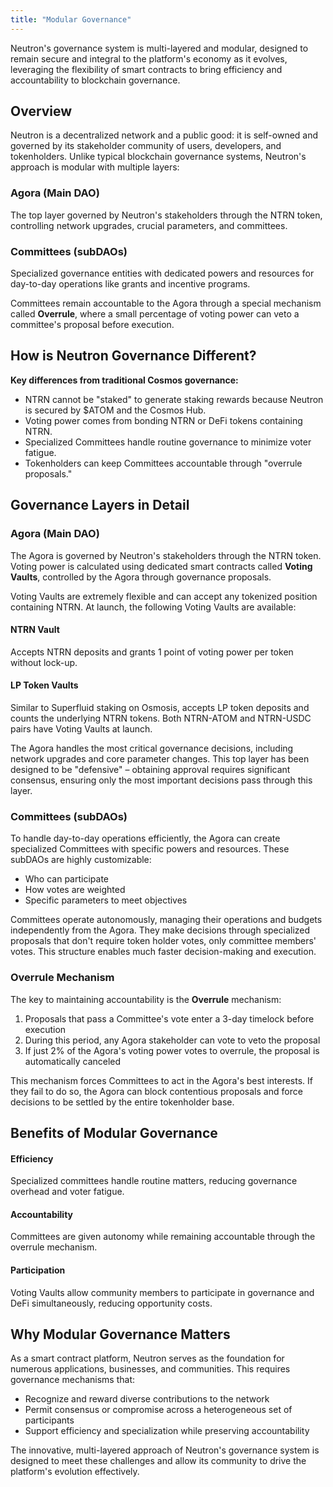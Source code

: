 ```yaml
---
title: "Modular Governance"
---
```


Neutron's governance system is multi-layered and modular, designed to remain secure and integral to the platform's economy as it evolves, leveraging the flexibility of smart contracts to bring efficiency and accountability to blockchain governance.

## Overview

Neutron is a decentralized network and a public good: it is self-owned and governed by its stakeholder community of users, developers, and tokenholders. Unlike typical blockchain governance systems, Neutron's approach is modular with multiple layers:

<div className="grid grid-cols-1 md:grid-cols-2 gap-6 mt-8 mb-12">
  <div className="flex flex-col p-6 border border-gray-200 dark:border-gray-800 rounded-lg">
    <h3 className="text-xl font-semibold mb-2">Agora (Main DAO)</h3>
    <p className="mb-4">The top layer governed by Neutron's stakeholders through the NTRN token, controlling network upgrades, crucial parameters, and committees.</p>
  </div>
  
  <div className="flex flex-col p-6 border border-gray-200 dark:border-gray-800 rounded-lg">
    <h3 className="text-xl font-semibold mb-2">Committees (subDAOs)</h3>
    <p className="mb-4">Specialized governance entities with dedicated powers and resources for day-to-day operations like grants and incentive programs.</p>
  </div>
</div>

Committees remain accountable to the Agora through a special mechanism called **Overrule**, where a small percentage of voting power can veto a committee's proposal before execution.

## How is Neutron Governance Different?

<div className="p-4 border-l-4 border-primary bg-primary/5 rounded mb-6">
  <strong>Key differences from traditional Cosmos governance:</strong>
  <ul className="mt-2">
    <li>NTRN cannot be "staked" to generate staking rewards because Neutron is secured by $ATOM and the Cosmos Hub.</li>
    <li>Voting power comes from bonding NTRN or DeFi tokens containing NTRN.</li>
    <li>Specialized Committees handle routine governance to minimize voter fatigue.</li>
    <li>Tokenholders can keep Committees accountable through "overrule proposals."</li>
  </ul>
</div>

## Governance Layers in Detail

### Agora (Main DAO)

The Agora is governed by Neutron's stakeholders through the NTRN token. Voting power is calculated using dedicated smart contracts called **Voting Vaults**, controlled by the Agora through governance proposals.

Voting Vaults are extremely flexible and can accept any tokenized position containing NTRN. At launch, the following Voting Vaults are available:

<div className="grid grid-cols-1 md:grid-cols-2 gap-6 mt-6 mb-8">
  <div className="p-5 border border-gray-200 dark:border-gray-800 rounded-lg">
    <h4 className="font-semibold mb-2">NTRN Vault</h4>
    <p className="text-sm">Accepts NTRN deposits and grants 1 point of voting power per token without lock-up.</p>
  </div>
  
  <div className="p-5 border border-gray-200 dark:border-gray-800 rounded-lg">
    <h4 className="font-semibold mb-2">LP Token Vaults</h4>
    <p className="text-sm">Similar to Superfluid staking on Osmosis, accepts LP token deposits and counts the underlying NTRN tokens. Both NTRN-ATOM and NTRN-USDC pairs have Voting Vaults at launch.</p>
  </div>
</div>

The Agora handles the most critical governance decisions, including network upgrades and core parameter changes. This top layer has been designed to be "defensive" – obtaining approval requires significant consensus, ensuring only the most important decisions pass through this layer.

### Committees (subDAOs)

To handle day-to-day operations efficiently, the Agora can create specialized Committees with specific powers and resources. These subDAOs are highly customizable:

- Who can participate
- How votes are weighted
- Specific parameters to meet objectives

Committees operate autonomously, managing their operations and budgets independently from the Agora. They make decisions through specialized proposals that don't require token holder votes, only committee members' votes. This structure enables much faster decision-making and execution.

### Overrule Mechanism

The key to maintaining accountability is the **Overrule** mechanism:

1. Proposals that pass a Committee's vote enter a 3-day timelock before execution
2. During this period, any Agora stakeholder can vote to veto the proposal
3. If just 2% of the Agora's voting power votes to overrule, the proposal is automatically canceled

This mechanism forces Committees to act in the Agora's best interests. If they fail to do so, the Agora can block contentious proposals and force decisions to be settled by the entire tokenholder base.

## Benefits of Modular Governance

<div className="grid grid-cols-1 md:grid-cols-3 gap-6 mt-8 mb-8">
  <div className="flex flex-col p-5 border border-gray-200 dark:border-gray-800 rounded-lg">
    <h4 className="font-semibold mb-2">Efficiency</h4>
    <p className="text-sm">Specialized committees handle routine matters, reducing governance overhead and voter fatigue.</p>
  </div>
  
  <div className="flex flex-col p-5 border border-gray-200 dark:border-gray-800 rounded-lg">
    <h4 className="font-semibold mb-2">Accountability</h4>
    <p className="text-sm">Committees are given autonomy while remaining accountable through the overrule mechanism.</p>
  </div>
  
  <div className="flex flex-col p-5 border border-gray-200 dark:border-gray-800 rounded-lg">
    <h4 className="font-semibold mb-2">Participation</h4>
    <p className="text-sm">Voting Vaults allow community members to participate in governance and DeFi simultaneously, reducing opportunity costs.</p>
  </div>
</div>

## Why Modular Governance Matters

As a smart contract platform, Neutron serves as the foundation for numerous applications, businesses, and communities. This requires governance mechanisms that:

- Recognize and reward diverse contributions to the network
- Permit consensus or compromise across a heterogeneous set of participants
- Support efficiency and specialization while preserving accountability

The innovative, multi-layered approach of Neutron's governance system is designed to meet these challenges and allow its community to drive the platform's evolution effectively. 